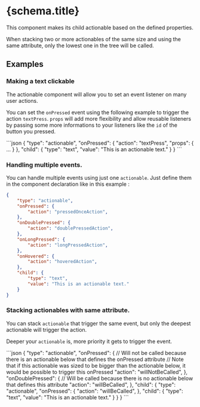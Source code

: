 
# {schema.title}

This component makes its child actionable based on the defined properties.

When stacking two or more actionables of the same size and using the same attribute, only the lowest one in the tree will be called.

## Examples

### Making a text clickable

The actionable component will allow you to set an event listener on many user actions.

You can set the `onPressed` event using the following example to trigger the action `textPress`.
`props` will add more flexibility and allow reusable listeners by passing some more informations to your listeners like the `id` of the button you pressed.

<CodeBlock>
```json
{
    "type": "actionable",
    "onPressed": {
        "action": "textPress",
        "props": {
            ...
        }
    },
    "child": {
        "type": "text",
        "value": "This is an actionable text."
    }
}
```
</CodeBlock>

### Handling multiple events.

You can handle multiple events using just one `actionable`.
Just define them in the component declaration like in this example :
<CodeBlock>
```json
{
    "type": "actionable",
    "onPressed": {
        "action": "pressedOnceAction",
    },
    "onDoublePressed": {
        "action": "doublePressedAction",
    },
    "onLongPressed": {
        "action": "longPressedAction",
    },
    "onHovered": {
        "action": "hoveredAction",
    },
    "child": {
        "type": "text",
        "value": "This is an actionable text."
    }
}
```
</CodeBlock>

### Stacking actionables with same attribute.

You can stack `actionable` that trigger the same event, but only the deepest actionable will trigger the action.

Deeper your `actionable` is, more priority it gets to trigger the event.

<CodeBlock>
```json
{
    "type": "actionable",
    "onPressed": {
        // Will not be called because there is an actionable below that defines the onPressed attribute
        // Note that if this actionable was sized to be bigger than the actionable below, it would be possible to trigger this onPressed
        "action": "willNotBeCalled",
    },
    "onDoublePressed": {
        // Will be called because there is no actionable below that defines this attribute
        "action": "willBeCalled",
    },
    "child": {
        "type": "actionable",
        "onPressed": {
            "action": "willBeCalled",
        },
        "child": {
            "type": "text",
            "value": "This is an actionable text."
        }
    }
}
```
</CodeBlock>

<PropertyTable schema={schema}/>
